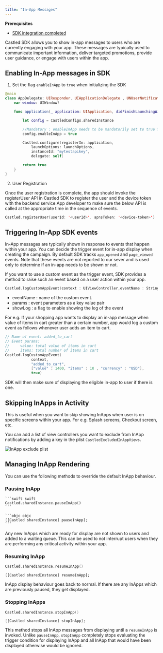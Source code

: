 ```yaml
---
title: "In-App Messages"
---
```


<Info>

**Prerequisites**

- [SDK integration completed](/developer-resources/sdk-integration/ios/getting-started)

</Info>

Castled SDK allows you to show in-app messages to users who are currently engaging with your app. These messages are typically used to communicate important information,
deliver targeted promotions, provide user guidance, or engage with users within the app.

## Enabling In-App messages in SDK

1. Set the flag `enableInApp` to `true` when initializing the SDK

```swift
@main
class AppDelegate: UIResponder, UIApplicationDelegate , UNUserNotificationCenterDelegate {
    var window: UIWindow?

    func application(_ application: UIApplication, didFinishLaunchingWithOptions launchOptions: [UIApplication.LaunchOptionsKey: Any]?) -> Bool {

        let config = CastledConfigs.sharedInstance

        //Mandatory : enableInApp needs to be mandatorily set to true for in app support.
        config.enableInApp = true

        Castled.configure(registerIn: application,
            launchOptions: launchOptions,
            instanceId: "mytestapikey",
            delegate: self)

        return true
    }
}
```

2. User Registration

Once the user registration is complete, the app should invoke the registerUser API in Castled SDK to register the user and the device token with the backend service.App developer to make sure the below API is called at the appropriate time in the sequence of events.

```swift
Castled.registerUser(userId: '<userId>', apnsToken: '<device-token>')
```

## Triggering In-App SDK events

In-App messages are typically shown in response to events that happen within your app. You can decide the trigger
event for in-app display when creating the campaign. By default SDK tracks `app_opened` and `page_viewed` events. Note that these events
are not reported to our sever and is used only to determine if an in-app needs to be shown or not.

If you want to use a custom event as the trigger event, SDK provides a method to raise such an event based on a user action within your app.

```swift
Castled.logCustomAppEvent(context : UIViewController,eventName : String ,params : eventParams,showLog : Bool? = true)
```

- eventName : name of the custom event.
- params : event parameters as a key value pair
- showLog : a flag to enable showing the log of the event

For e.g. If your shopping app wants to display an in-app message when value of items in cart greater than a certain number, app would log
a custom event as follows whenever user adds an item to cart.

```swift
// Name of event: added_to_cart
// Event params:
//     value: total value of items in cart
//     items: total number of items in cart
Castled.logCustomAppEvent(
            context,
            "added_to_cart",
            ["value" : 1400, "items" : 10 , "currency" : "USD"],
            true)
```

SDK will then make sure of displaying the eligible in-app to user if there is one.

## Skipping InApps in Activity

This is useful when you want to skip showing InApps when user is on specific screens within your app. For e.g. Splash screens, Checkout screen, etc.

You can add a list of view controllers you want to exclude from InApp notifications by adding a key in the plist `CastledExcludedInAppViews`.

![InApp exclude plist](/images/inapp/inapp_exclude_plist.png)

## Managing InApp Rendering

You can use the following methods to override the default InApp behaviour.

### Pausing InApp

<CodeGroup>

    ```swift swift
    Castled.sharedInstance.pauseInApp()
    ```

    ```objc objc
    [[Castled sharedInstance] pauseInApp];
    ```

</CodeGroup>

Any new InApps which are ready for display are not shown to users and added to a waiting queue. This can be used to not interrupt users when they are
performing any critical activity within your app.

### Resuming InApp

<CodeGroup>
  
  ```swift swift 
  Castled.sharedInstance.resumeInApp() 
  ``` 
  
  ```objc objc 
  [[Castled sharedInstance] resumeInApp]; 
  ```

</CodeGroup>

InApp display behaviour goes back to normal. If there are any InApps which are previously paused, they get displayed.

### Stopping InApps

<CodeGroup>
  
  ```swift swift 
  Castled.sharedInstance.stopInApp() 
  ``` 
  
  ```objc objc 
  [[Castled sharedInstance] stopInApp]; 
  ```

</CodeGroup>

This method stops all InApp messages from displaying until a `resumeInApp` is invoked. Unlike `pauseInApp`,
`stopInApp` completely stops evaluating the trigger condition for displaying InApp and all InApp that would have been displayed otherwise would be ignored.
